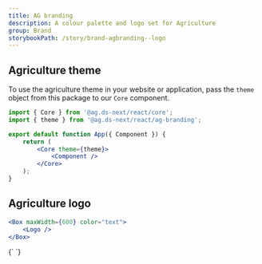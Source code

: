 ```yaml
---
title: AG branding
description: A colour palette and logo set for Agriculture
group: Brand
storybookPath: /story/brand-agbranding--logo
---
```


## Agriculture theme

To use the agriculture theme in your website or application, pass the `theme` object from this package to our `Core` component.

```jsx
import { Core } from '@ag.ds-next/react/core';
import { theme } from '@ag.ds-next/react/ag-branding';

export default function App({ Component }) {
	return (
		<Core theme={theme}>
			<Component />
		</Core>
	);
}
```

## Agriculture logo

```jsx live
<Box maxWidth={600} color="text">
	<Logo />
</Box>
```

<ColourComponentSection>
	{`<Box maxWidth={600} color="text">
	<Logo />
</Box>`}
</ColourComponentSection>
